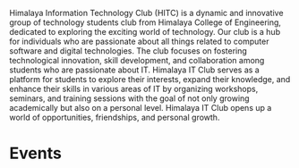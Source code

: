 

<ContentLayout title="Himalaya Information Technology Club" logo={logo}>

<Alert club="it-club" />

Himalaya Information Technology Club (HITC) is a dynamic and innovative group of technology students club from Himalaya College of Engineering, dedicated to exploring the exciting world of technology. Our club is a hub for individuals who are passionate about all things related to computer software and digital technologies.
The club focuses on fostering technological innovation, skill development, and collaboration among students who are passionate about IT. Himalaya IT Club serves as a platform for students to explore their interests, expand their knowledge, and enhance their skills in various areas of IT by organizing workshops, seminars, and training sessions with the goal of not only growing academically but also on a personal level. Himalaya IT Club opens up a world of opportunities, friendships, and personal growth.

# Events

<Timeline club="it-club" />

</ContentLayout>
